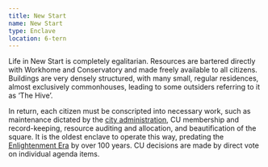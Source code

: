 ```yaml
---
title: New Start
name: New Start
type: Enclave
location: 6-tern
---
```

Life in New Start is completely egalitarian. Resources are bartered directly
with Workhome and Conservatory and made freely available to all citizens.
Buildings are very densely structured, with many small, regular residences,
almost exclusively commonhouses, leading to some outsiders referring to it as
‘The Hive’.

In return, each citizen must be conscripted into necessary work, such as
maintenance dictated by the [city administration](lore:administration-chambers),
CU membership and record-keeping, resource auditing and allocation, and
beautification of the square. It is the oldest enclave to operate this way,
predating the [Enlightenment Era](lore:enlightenment-era) by over 100 years. 
CU decisions are made by direct vote on individual agenda items.
